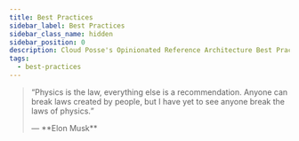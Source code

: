 ```yaml
---
title: Best Practices
sidebar_label: Best Practices
sidebar_class_name: hidden
sidebar_position: 0
description: Cloud Posse's Opinionated Reference Architecture Best Practices
tags:
  - best-practices
---
```


> <q>Physics is the law, everything else is a recommendation.
> Anyone can break laws created by people, but I have yet to see anyone break the laws of physics.
> <p className="author">— **Elon Musk**</p></q>

